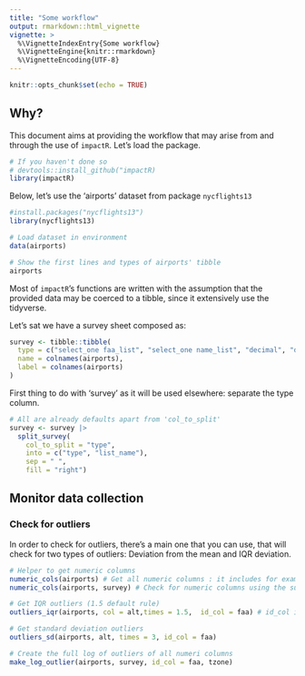 ```yaml
---
title: "Some workflow"
output: rmarkdown::html_vignette
vignette: >
  %\VignetteIndexEntry{Some workflow}
  %\VignetteEngine{knitr::rmarkdown}
  %\VignetteEncoding{UTF-8}
---
```


```r
knitr::opts_chunk$set(echo = TRUE)
```

## Why?

This document aims at providing the workflow that may arise from and through the use of `impactR`. Let's load the package.
```r
# If you haven't done so 
# devtools::install_github("impactR)
library(impactR)
```



Below, let's use the 'airports' dataset from package `nycflights13`
```r
#install.packages("nycflights13")
library(nycflights13)

# Load dataset in environment
data(airports)

# Show the first lines and types of airports' tibble
airports
```

Most of `impactR`'s functions are written with the assumption that the provided data may be coerced to a tibble, since it extensively use the tidyverse.

Let's sat we have a survey sheet composed as: 
```r
survey <- tibble::tibble(
  type = c("select_one faa_list", "select_one name_list", "decimal", "decimal", "integer", "gps", "select_one destination_list", "select_one tzone_list"),
  name = colnames(airports),
  label = colnames(airports)
)
```

First thing to do with 'survey' as it will be used elsewhere: separate the type column.
```r
# All are already defaults apart from 'col_to_split'
survey <- survey |>  
  split_survey(
    col_to_split = "type",
    into = c("type", "list_name"),
    sep = " ",
    fill = "right")
```



## Monitor data collection

### Check for outliers

In order to check for outliers, there's a main one that you can use, that will check for two types of outliers: Deviation from the mean and IQR deviation.

```r
# Helper to get numeric columns
numeric_cols(airports) # Get all numeric columns : it includes for example numeric enumerator ids or gps locations
numeric_cols(airports, survey) # Check for numeric columns using the survey sheet.

# Get IQR outliers (1.5 default rule)
outliers_iqr(airports, col = alt,times = 1.5,  id_col = faa) # id_col is usually "uuid" with Kobo

# Get standard deviation outliers
outliers_sd(airports, alt, times = 3, id_col = faa)

# Create the full log of outliers of all numeri columns
make_log_outlier(airports, survey, id_col = faa, tzone)
```


